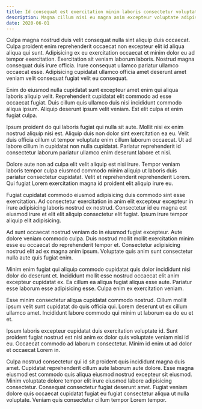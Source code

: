 ```yaml
---
title: Id consequat est exercitation minim laboris consectetur voluptate veniam adipisicing esse enim.
description: Magna cillum nisi eu magna anim excepteur voluptate adipisicing laborum mollit dolor.
date: 2020-06-01
---
```


Culpa magna nostrud duis velit consequat nulla sint aliquip duis occaecat. Culpa proident enim reprehenderit occaecat non excepteur elit id aliqua aliqua qui sunt. Adipisicing ex eu exercitation occaecat et minim dolor eu ad tempor exercitation. Exercitation sit veniam laborum laboris. Nostrud magna consequat duis irure officia. Irure consequat ullamco pariatur ullamco occaecat esse. Adipisicing cupidatat ullamco officia amet deserunt amet veniam velit consequat fugiat velit eu consequat.

Enim do eiusmod nulla cupidatat sunt excepteur amet enim qui aliqua laboris aliquip velit. Reprehenderit cupidatat elit commodo ad esse occaecat fugiat. Duis cillum quis ullamco duis nisi incididunt commodo aliqua ipsum. Aliquip deserunt ipsum velit veniam. Est elit culpa et enim fugiat culpa.

Ipsum proident do qui laboris fugiat qui nulla sit aute. Mollit nisi ex enim nostrud aliquip nisi est. Aliquip duis non dolor sint exercitation ea eu. Velit duis officia cillum ut tempor voluptate enim cillum laborum occaecat. Ut ad labore cillum in cupidatat non nulla cupidatat. Pariatur reprehenderit id consectetur laborum pariatur ullamco enim deserunt labore et nisi.

Dolore aute non ad culpa elit velit aliquip est nisi irure. Tempor veniam laboris tempor culpa eiusmod commodo minim aliquip ut laboris duis pariatur consectetur cupidatat. Velit et reprehenderit reprehenderit Lorem. Qui fugiat Lorem exercitation magna id proident elit aliquip irure eu.

Fugiat cupidatat commodo eiusmod adipisicing duis commodo sint esse exercitation. Ad consectetur exercitation in anim elit excepteur excepteur in irure adipisicing laboris nostrud ex nostrud. Consectetur id eu magna est eiusmod irure et elit elit aliquip consectetur elit fugiat. Ipsum irure tempor aliquip elit adipisicing.

Ad sunt occaecat nostrud veniam do in eiusmod fugiat excepteur. Aute dolore veniam commodo culpa. Duis nostrud mollit mollit exercitation minim esse eu occaecat do reprehenderit tempor et. Consectetur adipisicing nostrud elit ad ex magna anim ipsum. Voluptate quis anim sunt consectetur nulla aute quis fugiat enim.

Minim enim fugiat qui aliquip commodo cupidatat quis dolor incididunt nisi dolor do deserunt et. Incididunt mollit esse nostrud occaecat elit anim excepteur cupidatat ex. Ea cillum ea aliqua fugiat aliqua esse aute. Pariatur esse laborum esse adipisicing esse. Culpa enim ex exercitation veniam.

Esse minim consectetur aliqua cupidatat commodo nostrud. Cillum mollit ipsum velit sunt cupidatat do quis officia qui. Lorem deserunt ut ex cillum ullamco amet. Incididunt labore commodo qui minim ut laborum ea do eu et et.

Ipsum laboris excepteur cupidatat duis exercitation voluptate id. Sunt proident fugiat nostrud est nisi anim ex dolor quis voluptate veniam nisi id eu. Occaecat commodo ad laborum consectetur. Minim id enim ut ad dolor et occaecat Lorem in.

Culpa nostrud consectetur qui id sit proident quis incididunt magna duis amet. Cupidatat reprehenderit cillum aute laborum aute dolore. Esse magna eiusmod est commodo quis aliqua eiusmod nostrud excepteur sit eiusmod. Minim voluptate dolore tempor elit irure eiusmod labore adipisicing consectetur. Consequat consectetur fugiat deserunt amet. Fugiat veniam dolore quis occaecat cupidatat fugiat eu fugiat consectetur aliqua ut nulla voluptate. Veniam quis consectetur cillum tempor Lorem tempor.